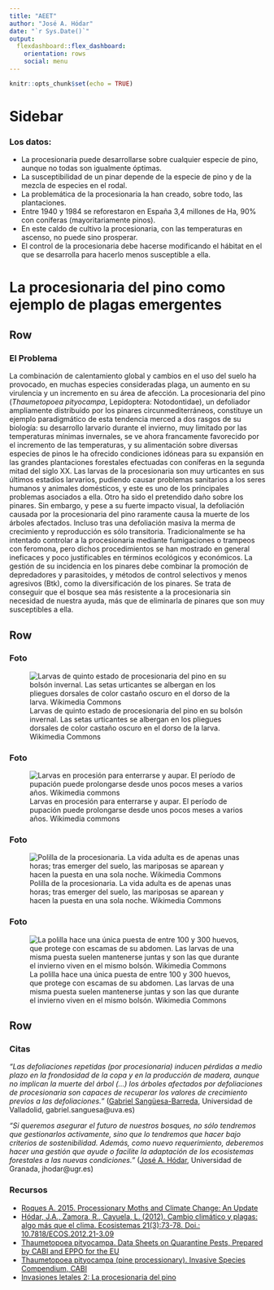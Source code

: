 ```yaml
---
title: "AEET"
author: "José A. Hódar"
date: "`r Sys.Date()`"
output: 
  flexdashboard::flex_dashboard:
    orientation: rows
    social: menu
---
```


```r
knitr::opts_chunk$set(echo = TRUE)
```

Sidebar {.sidebar}
=======================================================================

### Los datos: 

- La procesionaria puede desarrollarse sobre cualquier especie de pino, aunque no todas son igualmente óptimas.
- La susceptibilidad de un pinar depende de la especie de pino y de la mezcla de especies en el rodal.
- La problemática de la procesionaria la han creado, sobre todo, las plantaciones.
- Entre 1940 y 1984 se reforestaron en España 3,4 millones de Ha, 90% con coníferas (mayoritariamente pinos).
- En este caldo de cultivo la procesionaria, con las temperaturas en ascenso, no puede sino prosperar.
- El control de la procesionaria debe hacerse modificando el hábitat en el que se desarrolla para hacerlo menos susceptible a ella.

La procesionaria del pino como ejemplo de plagas emergentes
=======================================================================

Row
-----------------------------------------------------------------------

### El Problema

La combinación de calentamiento global y cambios en el uso del suelo ha provocado, en muchas especies consideradas plaga, un aumento en su virulencia y un incremento en su área de afección. La procesionaria del pino (_Thaumetopoea pityocampa_, Lepidoptera: Notodontidae), un defoliador ampliamente distribuido por los pinares circunmediterráneos, constituye un ejemplo paradigmático de esta tendencia merced a dos rasgos de su biología: su desarrollo larvario durante el invierno, muy limitado por las temperaturas mínimas invernales, se ve ahora francamente favorecido por el incremento de las temperaturas, y su alimentación sobre diversas especies de pinos le ha ofrecido condiciones idóneas para su expansión en las grandes plantaciones forestales efectuadas con coníferas en la segunda mitad del siglo XX.
Las larvas de la procesionaria son muy urticantes en sus últimos estadíos larvarios, pudiendo causar problemas sanitarios a los seres humanos y animales domésticos, y este es uno de los principales problemas asociados a ella. Otro ha sido el pretendido daño sobre los pinares. Sin embargo, y pese a su fuerte impacto visual, la defoliación causada por la procesionaria del pino raramente causa la muerte de los árboles afectados. Incluso tras una defoliación masiva la merma de crecimiento y reproducción es sólo transitoria.
Tradicionalmente se ha intentado controlar a la procesionaria mediante fumigaciones o trampeos con feromona, pero dichos procedimientos se han mostrado en general ineficaces y poco justificables en términos ecológicos y económicos. La gestión de su incidencia en los pinares debe combinar la promoción de depredadores y parasitoides, y métodos de control selectivos y menos agresivos (Btk), como la diversificación de los pinares. Se trata de conseguir que el bosque sea más resistente a la procesionaria sin necesidad de nuestra ayuda, más que de eliminarla de pinares que son muy susceptibles a ella.


Row
-----------------------------------------------------------------------

### Foto

![Larvas de quinto estado de procesionaria del pino en su bolsón invernal. Las setas urticantes se albergan en los pliegues dorsales de color castaño oscuro en el dorso de la larva. Wikimedia Commons](https://upload.wikimedia.org/wikipedia/commons/d/d6/Thaumetopoea_pityocampa_larva02.jpg)

### Foto

![Larvas en procesión para enterrarse y aupar. El período de pupación puede prolongarse desde unos pocos meses a varios años. Wikimedia commons](https://upload.wikimedia.org/wikipedia/commons/6/6d/Thaumetopoea_pityocampa.jpg)

### Foto

![Polilla de la procesionaria. La vida adulta es de apenas unas horas; tras emerger del suelo, las mariposas se aparean y hacen la puesta en una sola noche. Wikimedia Commons](https://upload.wikimedia.org/wikipedia/commons/c/c8/Traumatocampa_pityocampa01.jpg)

### Foto

![La polilla hace una única puesta de entre 100 y 300 huevos, que protege con escamas de su abdomen. Las larvas de una misma puesta suelen mantenerse juntas y son las que durante el invierno viven en el mismo bolsón. Wikimedia Commons](https://upload.wikimedia.org/wikipedia/commons/9/9a/Thaumetopoea_pityocampa_eggs01.jpg)

Row
-----------------------------------------------------------------------

### Citas {data-width=700}

_"Las defoliaciones repetidas (por procesionaria) inducen pérdidas a medio plazo en la frondosidad de la copa y en la producción de madera, aunque no implican la muerte del árbol (…) los árboles afectados por defoliaciones de procesionaria son capaces de recuperar los valores de crecimiento previos a las defoliaciones."_  ([Gabriel Sangüesa-Barreda](https://www.revistaecosistemas.net/index.php/ecosistemas/article/download/1060/893), Universidad de Valladolid, gabriel.sanguesa@uva.es)

_"Si queremos asegurar el futuro de nuestros bosques, no sólo tendremos que gestionarlos activamente, sino que lo tendremos que hacer bajo criterios de sostenibilidad. Además, como nuevo requerimiento, deberemos hacer una gestión que ayude o facilite la adaptación de los ecosistemas forestales a las nuevas condiciones."_  ([José A. Hódar](http://ecologia.ugr.es/pages/personal/profesorado/j_a_hodar/index), Universidad de Granada, jhodar@ugr.es)   

### Recursos {data-width=340}

- [Roques A. 2015. Processionary Moths and Climate Change: An Update](https://link.springer.com/book/10.1007/978-94-017-9340-7)
- [Hódar, J.A., Zamora, R., Cayuela, L. (2012). Cambio climático y plagas: algo más que el clima. Ecosistemas 21(3):73-78. Doi.: 10.7818/ECOS.2012.21-3.09](https://www.revistaecosistemas.net/index.php/ecosistemas/article/view/700)
- [Thaumetopoea pityocampa. Data Sheets on Quarantine Pests, Prepared by CABI and EPPO for the EU](https://gd.eppo.int/download/doc/254_datasheet_THAUPI.pdf)
- [Thaumetopoea pityocampa (pine processionary). Invasive Species Compendium, CABI](https://www.cabi.org/isc/datasheet/53501)
- [Invasiones letales 2: La procesionaria del pino](https://www.documaniatv.com/naturaleza/invasores-letales-2-la-procesionaria-del-pino-video_9a7403335.html)





